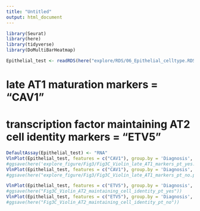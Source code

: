 ```yaml
---
title: "Untitled"
output: html_document
---
```


```r
library(Seurat)
library(here)
library(tidyverse)
library(DoMultiBarHeatmap)
```

```r
Epithelial_test <- readRDS(here("explore/RDS/06_Epithelial_celltype.RDS"))
```

# late AT1 maturation markers = "CAV1" 
# transcription factor maintaining AT2 cell identity markers = "ETV5"

```r
DefaultAssay(Epithelial_test) <- "RNA"
VlnPlot(Epithelial_test, features = c("CAV1"), group.by = 'Diagnosis', sort = TRUE, pt.size = 0.01, split.by = "Diagnosis")
#ggsave(here('explore_figure/Fig3/Fig3C_Violin_late_AT1_markers_pt_yes.pdf'))
VlnPlot(Epithelial_test, features = c("CAV1"), group.by = 'Diagnosis', sort = TRUE, pt.size = 0, split.by = "Diagnosis") 
#ggsave(here("explore_figure/Fig3/Fig3C_Violin_late_AT1_markers_pt_no.pdf"))

VlnPlot(Epithelial_test, features = c("ETV5"), group.by = 'Diagnosis', sort = TRUE, pt.size = 0.01, split.by = "Diagnosis")
#ggsave(here("Fig3C_Violin_AT2_maintaining_cell_identity_pt_yes"))
VlnPlot(Epithelial_test, features = c("ETV5"), group.by = 'Diagnosis', sort = TRUE, pt.size = 0.00, split.by = "Diagnosis")
#ggsave(here("Fig3C_Violin_AT2_maintaining_cell_identity_pt_no"))


```






